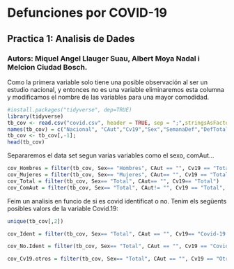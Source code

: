 
# Defunciones por COVID-19
## Practica 1: Analisis de Dades
### Autors: Miquel Angel Llauger Suau, Albert Moya Nadal i Melcion Ciudad Bosch.

Como la primera variable solo tiene una posible observación al ser un estudio nacional, y entonces no es una variable eliminaremos esta columna y modificamos el nombre de las variables para una mayor comodidad.

```r
#install.packages("tidyverse", dep=TRUE)
library(tidyverse)
tb_cov <- read.csv("covid.csv", header = TRUE, sep = ";",stringsAsFactors = FALSE);
names(tb_cov) = c("Nacional", "CAut","Cv19","Sex","SemanaDef","DefTotal");
tb_cov <- tb_cov[,-1];
head(tb_cov)
```

Separaremos el data set segun varias variables como el sexo, comAut...


```r
cov_Hombres = filter(tb_cov, Sex== "Hombres", CAut == "", Cv19 == "Total")
cov_Mujeres = filter(tb_cov, Sex== "Mujeres", CAut== "", Cv19 == "Total")
cov_Total = filter(tb_cov, Sex== "Total", CAut== "", Cv19== "Total")
cov_ComAut = filter(tb_cov, Sex== "Total", CAut!= "", Cv19 == "Total", SemanaDef == "Total")
```

Feim un analisis en funcio de si es covid identificat o no. Tenim els següents posibles valors de la variable Covid.19:

```r
unique(tb_cov[,2])
```
```r
cov_Ident = filter(tb_cov, Sex== "Total", CAut == "", Cv19== "Covid-19 Virus identificado")

cov_No.Ident = filter(tb_cov, Sex== "Total", CAut == "", Cv19 == "Covid-19 Virus no identificado (sospechoso)")

cov_Cv19.otros = filter(tb_cov, Sex== "Total", CAut == "", Cv19 == "Otras causas")
```



